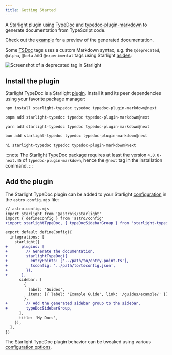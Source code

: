 ```yaml
---
title: Getting Started
---
```



A [Starlight](https://starlight.astro.build) plugin using [TypeDoc](https://typedoc.org) and [typedoc-plugin-markdown](https://github.com/tgreyuk/typedoc-plugin-markdown) to generate documentation from TypeScript code.

Check out the [example](https://starlight-typedoc-example.vercel.app) for a preview of the generated documentation.

Some [TSDoc](https://tsdoc.org) tags uses a custom Markdown syntax, e.g. the `@deprecated`, `@alpha`, `@beta` and `@experimental` tags using Starlight [asides](https://starlight.astro.build/guides/authoring-content/#asides):

![Screenshot of a deprecated tag in Starlight](../../assets/deprecated.png)

## Install the plugin

Starlight TypeDoc is a Starlight [plugin](https://starlight.astro.build/reference/plugins/). Install it and its peer dependencies using your favorite package manager:

<Tabs>
<TabItem label="npm">

```sh
npm install starlight-typedoc typedoc typedoc-plugin-markdown@next
```

</TabItem>
<TabItem label="pnpm">

```sh
pnpm add starlight-typedoc typedoc typedoc-plugin-markdown@next
```

</TabItem>
<TabItem label="Yarn">

```sh
yarn add starlight-typedoc typedoc typedoc-plugin-markdown@next
```

</TabItem>
<TabItem label="Bun">

```sh
bun add starlight-typedoc typedoc typedoc-plugin-markdown@next
```

</TabItem>
<TabItem label="ni">

```sh
ni starlight-typedoc typedoc typedoc-plugin-markdown@next
```

</TabItem>
</Tabs>

:::note
The Starlight TypeDoc package requires at least the version `4.0.0-next.45` of `typedoc-plugin-markdown`, hence the `@next` tag in the installation command.
:::

## Add the plugin

The Starlight TypeDoc plugin can be added to your Starlight [configuration](https://starlight.astro.build/reference/configuration/#plugins) in the `astro.config.mjs` file:

```diff lang="js"
// astro.config.mjs
import starlight from '@astrojs/starlight'
import { defineConfig } from 'astro/config'
+import starlightTypeDoc, { typeDocSidebarGroup } from 'starlight-typedoc'

export default defineConfig({
  integrations: [
    starlight({
+      plugins: [
+        // Generate the documentation.
+        starlightTypeDoc({
+          entryPoints: ['../path/to/entry-point.ts'],
+          tsconfig: '../path/to/tsconfig.json',
+        }),
+      ],
      sidebar: [
        {
          label: 'Guides',
          items: [{ label: 'Example Guide', link: '/guides/example/' }],
        },
+        // Add the generated sidebar group to the sidebar.
+        typeDocSidebarGroup,
      ],
      title: 'My Docs',
    }),
  ],
})
```

The Starlight TypeDoc plugin behavior can be tweaked using various [configuration options](/configuration).
